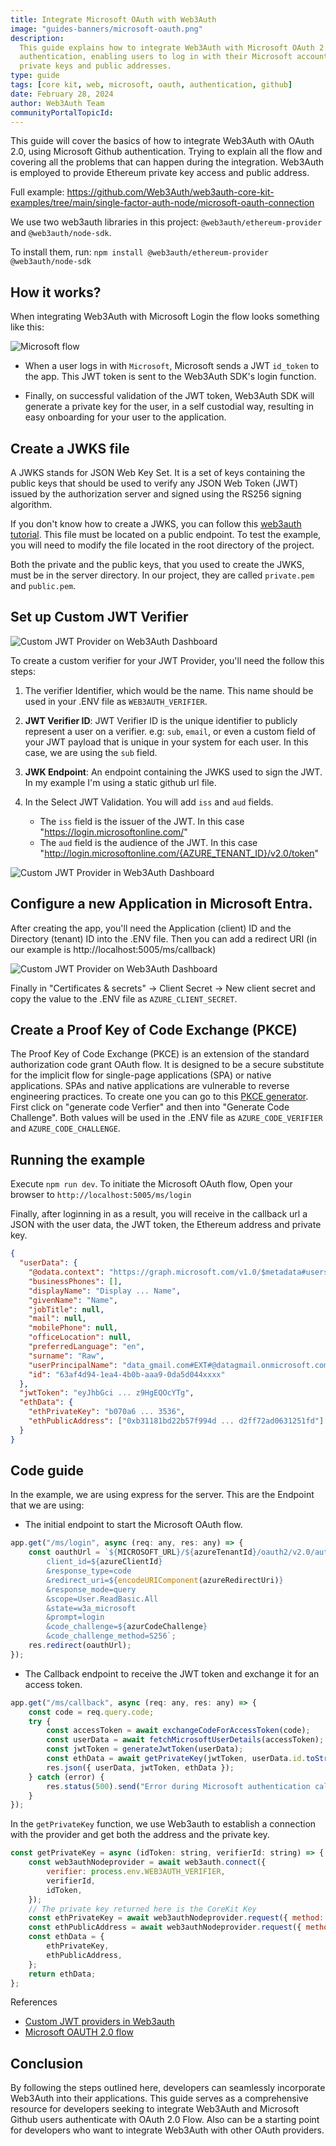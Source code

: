 ```yaml
---
title: Integrate Microsoft OAuth with Web3Auth
image: "guides-banners/microsoft-oauth.png"
description:
  This guide explains how to integrate Web3Auth with Microsoft OAuth 2.0 for decentralized
  authentication, enabling users to log in with their Microsoft account and securely obtain Ethereum
  private keys and public addresses.
type: guide
tags: [core kit, web, microsoft, oauth, authentication, github]
date: February 28, 2024
author: Web3Auth Team
communityPortalTopicId:
---
```



<SEO
  title="Integrate Microsoft OAuth with Web3Auth"
  description="This guide explains how to integrate Web3Auth with Microsoft OAuth 2.0 for decentralized authentication, enabling users to log in with their Microsoft account and securely obtain Ethereum private keys and public addresses. "
  image="https://web3auth.io/docs/guides-banners/microsoft-oauth.png"
  slug="/guides/microsoft-github-oauth"
/>

This guide will cover the basics of how to integrate Web3Auth with OAuth 2.0, using Microsoft Github
authentication. Trying to explain all the flow and covering all the problems that can happen during
the integration. Web3Auth is employed to provide Ethereum private key access and public address.

Full example:
https://github.com/Web3Auth/web3auth-core-kit-examples/tree/main/single-factor-auth-node/microsoft-oauth-connection

We use two web3auth libraries in this project: `@web3auth/ethereum-provider` and
`@web3auth/node-sdk`.

To install them, run: `npm install @web3auth/ethereum-provider @web3auth/node-sdk`

## How it works?

When integrating Web3Auth with Microsoft Login the flow looks something like this:

![Microsoft flow](/images/oauth/microsoft-oauth-flow.jpg)

- When a user logs in with `Microsoft`, Microsoft sends a JWT `id_token` to the app. This JWT token
  is sent to the Web3Auth SDK's login function.

- Finally, on successful validation of the JWT token, Web3Auth SDK will generate a private key for
  the user, in a self custodial way, resulting in easy onboarding for your user to the application.

## Create a JWKS file

A JWKS stands for JSON Web Key Set. It is a set of keys containing the public keys that should be
used to verify any JSON Web Token (JWT) issued by the authorization server and signed using the
RS256 signing algorithm.

If you don't know how to create a JWKS, you can follow this
[web3auth tutorial](/docs/auth-provider-setup/byo-jwt-provider/#how-to-create-jwks). This file must
be located on a public endpoint. To test the example, you will need to modify the file located in
the root directory of the project.

Both the private and the public keys, that you used to create the JWKS, must be in the server
directory. In our project, they are called `private.pem` and `public.pem`.

## Set up Custom JWT Verifier

![Custom JWT Provider on Web3Auth Dashboard](/images/dashboard/create-verifier-custom-jwt.png)

To create a custom verifier for your JWT Provider, you'll need the follow this steps:

1. The verifier Identifier, which would be the name. This name should be used in your .ENV file as
   `WEB3AUTH_VERIFIER`.

2. **JWT Verifier ID**: JWT Verifier ID is the unique identifier to publicly represent a user on a
   verifier. e.g: `sub`, `email`, or even a custom field of your JWT payload that is unique in your
   system for each user. In this case, we are using the `sub` field.

3. **JWK Endpoint**: An endpoint containing the JWKS used to sign the JWT. In my example I'm using a
   static github url file.

4. In the Select JWT Validation. You will add `iss` and `aud` fields.
   - The `iss` field is the issuer of the JWT. In this case "https://login.microsoftonline.com/"
   - The `aud` field is the audience of the JWT. In this case
     "http://login.microsoftonline.com/{AZURE_TENANT_ID}/v2.0/token"

![Custom JWT Provider in Web3Auth Dashboard](/images/dashboard/custom-JWT-provider-validate.png)

## Configure a new Application in Microsoft Entra.

After creating the app, you'll need the Application (client) ID and the Directory (tenant) ID into
the .ENV file. Then you can add a redirect URI (in our example is http://localhost:5005/ms/callback)

![Custom JWT Provider on Web3Auth Dashboard](/images/oauth/microsoft-redirect.png)

Finally in "Certificates & secrets" -> Client Secret -> New client secret and copy the value to the
.ENV file as `AZURE_CLIENT_SECRET`.

## Create a Proof Key of Code Exchange (PKCE)

The Proof Key of Code Exchange (PKCE) is an extension of the standard authorization code grant OAuth
flow. It is designed to be a secure substitute for the implicit flow for single-page applications
(SPA) or native applications. SPAs and native applications are vulnerable to reverse engineering
practices. To create one you can go to this
[PKCE generator](https://tonyxu-io.github.io/pkce-generator/). First click on "generate code
Verfier" and then into "Generate Code Challenge". Both values will be used in the .ENV file as
`AZURE_CODE_VERIFIER` and `AZURE_CODE_CHALLENGE`.

## Running the example

Execute `npm run dev`. To initiate the Microsoft OAuth flow, Open your browser to
`http://localhost:5005/ms/login`

Finally, after loginning in as a result, you will receive in the callback url a JSON with the user
data, the JWT token, the Ethereum address and private key.

```json
{
  "userData": {
    "@odata.context": "https://graph.microsoft.com/v1.0/$metadata#users/$entity",
    "businessPhones": [],
    "displayName": "Display ... Name",
    "givenName": "Name",
    "jobTitle": null,
    "mail": null,
    "mobilePhone": null,
    "officeLocation": null,
    "preferredLanguage": "en",
    "surname": "Raw",
    "userPrincipalName": "data_gmail.com#EXT#@datagmail.onmicrosoft.com",
    "id": "63af4d94-1ea4-4b0b-aaa9-0da5d044xxxx"
  },
  "jwtToken": "eyJhbGci ... z9HgEQOcYTg",
  "ethData": {
    "ethPrivateKey": "b070a6 ... 3536",
    "ethPublicAddress": ["0xb31181bd22b57f994d ... d2ff72ad0631251fd"]
  }
}
```

## Code guide

In the example, we are using express for the server. This are the Endpoint that we are using:

- The initial endpoint to start the Microsoft OAuth flow.

```javascript
app.get("/ms/login", async (req: any, res: any) => {
    const oauthUrl = `${MICROSOFT_URL}/${azureTenantId}/oauth2/v2.0/authorize?
        client_id=${azureClientId}
        &response_type=code
        &redirect_uri=${encodeURIComponent(azureRedirectUri)}
        &response_mode=query
        &scope=User.ReadBasic.All
        &state=w3a_microsoft
        &prompt=login
        &code_challenge=${azurCodeChallenge}
        &code_challenge_method=S256`;
    res.redirect(oauthUrl);
});
```

- The Callback endpoint to receive the JWT token and exchange it for an access token.

```javascript
app.get("/ms/callback", async (req: any, res: any) => {
    const code = req.query.code;
    try {
        const accessToken = await exchangeCodeForAccessToken(code);
        const userData = await fetchMicrosoftUserDetails(accessToken);
        const jwtToken = generateJwtToken(userData);
        const ethData = await getPrivateKey(jwtToken, userData.id.toString());
        res.json({ userData, jwtToken, ethData });
    } catch (error) {
        res.status(500).send("Error during Microsoft authentication callback");
    }
});
```

In the `getPrivateKey` function, we use Web3auth to establish a connection with the provider and get
both the address and the private key.

```javascript
const getPrivateKey = async (idToken: string, verifierId: string) => {
    const web3authNodeprovider = await web3auth.connect({
        verifier: process.env.WEB3AUTH_VERIFIER,
        verifierId,
        idToken,
    });
    // The private key returned here is the CoreKit Key
    const ethPrivateKey = await web3authNodeprovider.request({ method: "eth_private_key" });
    const ethPublicAddress = await web3authNodeprovider.request({ method: "eth_accounts" });
    const ethData = {
        ethPrivateKey,
        ethPublicAddress,
    };
    return ethData;
};
```

References

- [Custom JWT providers in Web3auth](/docs/auth-provider-setup/byo-jwt-provider/)
- [Microsoft OAUTH 2.0 flow](https://learn.microsoft.com/en-us/entra/identity-platform/v2-oauth2-auth-code-flow#redeem-a-code-for-an-access-token)

## Conclusion

By following the steps outlined here, developers can seamlessly incorporate Web3Auth into their
applications. This guide serves as a comprehensive resource for developers seeking to integrate
Web3Auth and Microsoft Github users authenticate with OAuth 2.0 Flow. Also can be a starting point
for developers who want to integrate Web3Auth with other OAuth providers.
